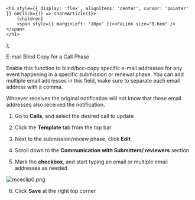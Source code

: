 

    <h1 style={{ display: 'flex', alignItems: 'center', cursor: 'pointer' }} onClick={() => shareArticle()}>
        {children} 
        <span style={{ marginLeft: '10px' }}><FaLink size="0.6em" /></span>
    </h1>
);

<ToastContainer />

<ClickableTitle>E-mail Blind Copy for a Call Phase</ClickableTitle>




Enable this function to blind/bcc-copy specific e-mail addresses for any event happening in a specific submission or renewal phase. You can add multiple email addresses in this field, make sure to separate each email address with a comma.


Whoever receives the original notification will not know that these email addresses also received the notification.


1. Go to **Calls**, and select the desired call to update 


2. Click the **Template** tab from the top bar 


3. Next to the submission/review phase, click **Edit**


4. Scroll down to the **Communication with Submitters/ reviewers** section


5. Mark the **checkbox**, and start typing an email or multiple email addresses as needed


![mceclip0.png](../../../resources/article-images/13617910516499-E-mail-Blind-Copy-for-a-Call-Phase_1.png)


6. Click **Save** at the right top corner 



